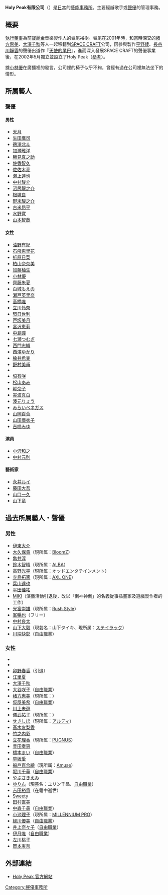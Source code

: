 {{Japanese|japanese= ホーリーピーク|romaji= Hōrī Pīku|}}
'''Holy Peak有限公司'''（'''{{lang|ja|株式会社ホーリーピーク}}'''）是[[日本|日本]]的[[藝能事務所|藝能事務所]]。主要經辦歌手或[[聲優|聲優]]的管理事務。

== 概要 ==
[[執行董事|執行董事]]為前[[寶麗金|寶麗金]]音樂製作人的堀尾裕樹。堀尾在2001年時，和當時深交的[[緒方惠美|緒方惠美]]、[[大澤千秋|大澤千秋]]等人一起移籍到[[SPACE_CRAFT|SPACE CRAFT]]公司，因參與製作[[平野綾|平野綾]]、[[長谷川靜香|長谷川靜香]]的聲優出道作『[[天使的尾巴|天使的尾巴]]』，進而深入發展SPACE CRAFT的聲優事業後，在2002年5月獨立並設立了Holy Peak（[http://blog.livedoor.jp/horio_h/archives/25115094.html 參考]{{Wayback|url=http://blog.livedoor.jp/horio_h/archives/25115094.html |date=20080319073654 }}）。

據[[小林優|小林優]]在廣播裡的發言，公司裡的椅子似乎不夠，曾經有過在公司裡無法坐下的情形。

== 所属藝人 ==
=== 聲優 ===
==== 男性 ====
* [[天月|天月]]
* [[生田鷹司|生田鷹司]]
* [[鵜澤北斗|鵜澤北斗]]
* [[加瀬雅洋|加瀬雅洋]]
* [[勝見真之助|勝見真之助]]
* [[佐香智久|佐香智久]]
* [[佐佐木亮|佐佐木亮]]
* [[瀬上達也|瀬上達也]]
* [[中村駿介|中村駿介]]
* [[沼尻龍之介|沼尻龍之介]]
* [[根塚良|根塚良]]
* [[野末駿之介|野末駿之介]]
* [[古米昂平|古米昂平]]
* [[水野寛|水野寛]]
* [[山本智哉|山本智哉]]

==== 女性 ====
{{Colbegin|2}}
* [[油野有紀|油野有紀]]
* [[石飛恵里花|石飛恵里花]]
* [[折原日菜|折原日菜]]
* [[柏山奈奈美|柏山奈奈美]]
* [[加藤柚生|加藤柚生]]
* [[小林優|小林優]]
* [[齊藤朱夏|齊藤朱夏]]
* [[白城もえの|白城もえの]]
* [[瀬戸英里奈|瀬戸英里奈]]
* [[高橋唯|高橋唯]]
* [[立川怜奈_(声優)|立川怜奈]]
* [[環日世利|環日世利]]
* [[戸坂美月|戸坂美月]]
* [[富沢恵莉|富沢恵莉]]
* [[中島瞳|中島瞳]]
* [[七瀬つむぎ|七瀬つむぎ]]
* [[西門志織|西門志織]]
* [[西澤ゆかり|西澤ゆかり]]
* [[楡井希実|楡井希実]]
* [[野村美甫|野村美甫]]
* {{link-ja|長谷川唯|長谷川唯 (声優)}}
* [[塙有咲|塙有咲]]
* [[松山あみ|松山あみ]]
* [[岬奈子|岬奈子]]
* [[実波真白|実波真白]]
* [[湊元りょう|湊元りょう]]
* [[みらいベネガス|みらいベネガス]]
* [[山岡百合|山岡百合]]
* [[山田亜衣子|山田亜衣子]]
* [[ピュアリーモンスター|吉咲みゆ]]
{{Colend}}

==== 演員 ====
* [[小沢和之|小沢和之]]
* [[中村元則|中村元則]]

==== 藝術家 ====
* [[永井ルイ|永井ルイ]]
* [[藤田大吾|藤田大吾]]
* [[山口一久|山口一久]]
* [[山下竜|山下竜]]

== 過去所属藝人・聲優 ==
=== 男性 ===
* [[伊東大介|伊東大介]]
* [[大久保貴_(声優)|大久保貴]]（現所属：[[BloomZ|BloomZ]]）
* [[亀井淳_(声優)|亀井淳]]
* [[鈴木智晴|鈴木智晴]]（現所属：[[ALBA_(芸能プロダクション)|ALBA]]）
* [[高野光平|高野光平]]（現所属：オッドエンタテインメント）
* [[寺島拓篤|寺島拓篤]]（現所属：[[AXL_ONE|AXL ONE]]）
* [[葉山達也|葉山達也]]
* [[平田佳祐|平田佳祐]]
* [[倒神神倒|MIKI]]（演藝活動引退後，改以「倒神神倒」的名義從事插畫家及遊戲製作者的工作）
* [[光富崇雄|光富崇雄]]（現所属：[[Rush_Style|Rush Style]]）
* [[峯暢也|峯暢也]]（フリー）
* [[中村良太|中村良太]]
* [[山下大毅|山下大毅]]（現芸名：山下タイキ、現所属：[[ステイラック|ステイラック]]）
* [[川端快彰|川端快彰]]（[[自由職業|自由職業]]）

=== 女性 ===
{{Colbegin|2}}
* {{link-ja|葵 (歌手)}}
* {{link-ja|一色みく}}
* [[卯野春香|卯野春香]]（引退）
* [[江里夏|江里夏]]
* [[大澤千秋|大澤千秋]]
* [[大谷咲子|大谷咲子]]（[[自由職業|自由職業]]）
* [[绪方惠美|绪方惠美]]（現所属：{{link-ja|Breathe Arts}}）
* [[仮屋美希|仮屋美希]]（[[自由職業|自由職業]]）
* [[川上未遊|川上未遊]]
* [[儀武祐子|儀武祐子]]（現所属：{{link-ja|Breathe Arts}}）
* [[せきしほ|せきしほ]]（現所属：[[アルディ_(芸能事務所)|アルディ]]）
* [[高木友梨香|髙木友梨香]]
* [[竹之内彩|竹之内彩]]
* [[立花理香|立花理香]]（現所属：[[EARLY_WING#PUGNUS|PUGNUS]]）
* [[豊田奏恵|豊田奏恵]]
* [[橋本まい|橋本まい]]（[[自由職業|自由職業]]）
* [[早坂愛|早坂愛]]
* [[船戶百合繪|船戶百合繪]]（現所属：[[Amuse|Amuse]]）
* [[堀川千華|堀川千華]]（[[自由職業|自由職業]]）
* [[やぶさきえみ|やぶさきえみ]]
* [[ゆりん|ゆりん]]（現芸名：ユリン千晶、[[自由職業|自由職業]]）
* [[吉田裕貴|吉田裕貴]]（在籍中逝世）
* [[Sweety_(日本歌手團體)|Sweety]]
* [[田村直美|田村直美]]
* [[中森千尋|中森千尋]]（[[自由職業|自由職業]]）
* [[小池理子|小池理子]]（現所属：[[MILLENNIUM_PRO|MILLENNIUM PRO]]）
* [[緑川優美|緑川優美]]（[[自由職業|自由職業]]）
* [[井上奈々子|井上奈々子]]（[[自由職業|自由職業]]）
* [[伊月唯|伊月唯]]（[[自由職業|自由職業]]）
* [[左川桃子|左川桃子]]
* [[岡本実奈|岡本実奈]]
{{Colend}}

== 外部連結 ==
*[http://www.holypeak.com/ Holy Peak 官方網站]{{Wayback|url=http://www.holypeak.com/ |date=20091001101404 }}

{{Holy Peak}}
{{DEFAULTSORT:Holy Peak}}
[[Category:聲優事務所|Category:聲優事務所]]